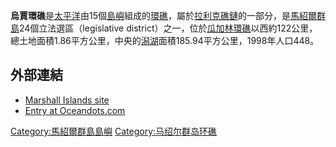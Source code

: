 {{Infobox islands
| name             = 烏賈環礁
| image name       = UjaeAtoll.jpg
| image size       = 250px
| image caption    =
| locator map      = {{Location map|Marshall islands|lat=9.0|long=165.6}}
| map_custom = yes
| location         = [[太平洋|太平洋]]北部
| coordinates      = {{coord|09|03|00|N|165|39|00|E|display=inline}}
| country          = {{MHL}}
| archipelago      = [[拉利克礁鏈|拉利克礁鏈]]
| total islands    = 14
| area             = 1.86平方公里
| elevation_m      = 3
| population       = 448
| population as of = 1998
}}

'''烏賈環礁'''是[[太平洋|太平洋]]由15個[[島嶼|島嶼]]組成的[[環礁|環礁]]，屬於[[拉利克礁鏈|拉利克礁鏈]]的一部分，是[[馬紹爾群島|馬紹爾群島]]24個立法選區（legislative district）之一，位於[[瓜加林環礁|瓜加林環礁]]以西約122公里，總土地面積1.86平方公里，中央的[[潟湖|潟湖]]面積185.94平方公里，1998年人口448。

== 外部連結 ==
* [http://marshall.csu.edu.au/Marshalls/html/atolls/ujae.html Marshall Islands site] {{Wayback|url=http://marshall.csu.edu.au/Marshalls/html/atolls/ujae.html |date=20210325041544 }}
* [http://www.oceandots.com/pacific/marshall/ujae.php Entry at Oceandots.com] {{Wayback|url=http://www.oceandots.com/pacific/marshall/ujae.php |date=20101223043232 }}

{{Marshalls-stub}}

{{Marshall Islands}}

[[Category:馬紹爾群島島嶼|Category:馬紹爾群島島嶼]]
[[Category:马绍尔群岛环礁|Category:马绍尔群岛环礁]]
